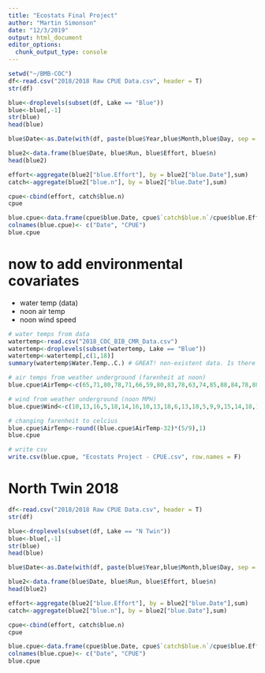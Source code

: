 ```yaml
---
title: "Ecostats Final Project"
author: "Martin Simonson"
date: "12/3/2019"
output: html_document
editor_options: 
  chunk_output_type: console
---
```


```r
setwd("~/BMB-COC")
df<-read.csv("2018/2018 Raw CPUE Data.csv", header = T)
str(df)

blue<-droplevels(subset(df, Lake == "Blue"))
blue<-blue[,-1]
str(blue)
head(blue)

blue$Date<-as.Date(with(df, paste(blue$Year,blue$Month,blue$Day, sep = "-")), "%Y-%m-%d")

blue2<-data.frame(blue$Date, blue$Run, blue$Effort, blue$n)
head(blue2)

effort<-aggregate(blue2["blue.Effort"], by = blue2["blue.Date"],sum)
catch<-aggregate(blue2["blue.n"], by = blue2["blue.Date"],sum)

cpue<-cbind(effort, catch$blue.n)
cpue

blue.cpue<-data.frame(cpue$blue.Date, cpue$`catch$blue.n`/cpue$blue.Effort)
colnames(blue.cpue)<- c("Date", "CPUE")
blue.cpue
```

# now to add environmental covariates
- water temp (data)
- noon air temp
- noon wind speed

```r
# water temps from data
watertemp<-read.csv("2018_COC_BIB_CMR_Data.csv")
watertemp<-droplevels(subset(watertemp, Lake == "Blue"))
watertemp<-watertemp[,c(1,18)]
summary(watertemp$Water.Temp..C.) # GREAT! non-existent data. Is there another way to get this?

# air temps from weather underground (farenheit at noon)
blue.cpue$AirTemp<-c(65,71,80,78,71,66,59,80,83,78,63,74,85,88,84,78,88,92,83,88,85,77,78,51,55,41)

# wind from weather underground (noon MPH)
blue.cpue$Wind<-c(10,13,16,5,18,14,16,10,13,18,6,13,18,5,9,9,15,14,18,13,8,9,7,7,16,12)

# changing farenheit to celcius
blue.cpue$AirTemp<-round((blue.cpue$AirTemp-32)*(5/9),1)
blue.cpue

# write csv
write.csv(blue.cpue, "Ecostats Project - CPUE.csv", row.names = F)
```

# North Twin 2018

```r

df<-read.csv("2018/2018 Raw CPUE Data.csv", header = T)
str(df)

blue<-droplevels(subset(df, Lake == "N Twin"))
blue<-blue[,-1]
str(blue)
head(blue)

blue$Date<-as.Date(with(df, paste(blue$Year,blue$Month,blue$Day, sep = "-")), "%Y-%m-%d")

blue2<-data.frame(blue$Date, blue$Run, blue$Effort, blue$n)
head(blue2)

effort<-aggregate(blue2["blue.Effort"], by = blue2["blue.Date"],sum)
catch<-aggregate(blue2["blue.n"], by = blue2["blue.Date"],sum)

cpue<-cbind(effort, catch$blue.n)
cpue

blue.cpue<-data.frame(cpue$blue.Date, cpue$`catch$blue.n`/cpue$blue.Effort)
colnames(blue.cpue)<- c("Date", "CPUE")
blue.cpue
```